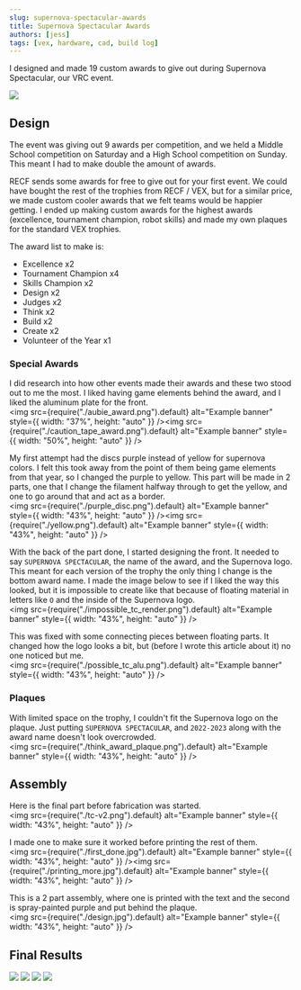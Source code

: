 ```yaml
---
slug: supernova-spectacular-awards
title: Supernova Spectacular Awards
authors: [jess]
tags: [vex, hardware, cad, build log]
---
```


I designed and made 19 custom awards to give out during Supernova Spectacular, our VRC event.  

![](excellence.JPG)

<!--truncate-->

## Design
The event was giving out 9 awards per competition, and we held a Middle School competition on Saturday and a High School competition on Sunday.  This meant I had to make double the amount of awards.  

RECF sends some awards for free to give out for your first event.  We could have bought the rest of the trophies from RECF / VEX, but for a similar price, we made custom cooler awards that we felt teams would be happier getting.  I ended up making custom awards for the highest awards (excellence, tournament champion, robot skills) and made my own plaques for the standard VEX trophies.  

The award list to make is:
- Excellence x2
- Tournament Champion x4
- Skills Champion x2
- Design x2
- Judges x2
- Think x2
- Build x2
- Create x2
- Volunteer of the Year x1

### Special Awards
I did research into how other events made their awards and these two stood out to me the most.  I liked having game elements behind the award, and I liked the aluminum plate for the front.  
<img
  src={require("./aubie_award.png").default}
  alt="Example banner"
  style={{ width: "37%", height: "auto" }}
/><img
  src={require("./caution_tape_award.png").default}
  alt="Example banner"
  style={{ width: "50%", height: "auto" }}
/>

My first attempt had the discs purple instead of yellow for supernova colors.  I felt this took away from the point of them being game elements from that year, so I changed the purple to yellow.  This part will be made in 2 parts, one that I change the filament halfway through to get the yellow, and one to go around that and act as a border.  
<img
  src={require("./purple_disc.png").default}
  alt="Example banner"
  style={{ width: "43%", height: "auto" }}
/><img
  src={require("./yellow.png").default}
  alt="Example banner"
  style={{ width: "43%", height: "auto" }}
/>

With the back of the part done, I started designing the front.  It needed to say `SUPERNOVA SPECTACULAR`, the name of the award, and the Supernova logo.  This meant for each version of the trophy the only thing I change is the bottom award name.  I made the image below to see if I liked the way this looked, but it is impossible to create like that because of floating material in letters like `O` and the inside of the Supernova logo.  
<img
  src={require("./impossible_tc_render.png").default}
  alt="Example banner"
  style={{ width: "43%", height: "auto" }}
/>

This was fixed with some connecting pieces between floating parts.  It changed how the logo looks a bit, but (before I wrote this article about it) no one noticed but me.  
<img
  src={require("./possible_tc_alu.png").default}
  alt="Example banner"
  style={{ width: "43%", height: "auto" }}
/>

### Plaques 
With limited space on the trophy, I couldn't fit the Supernova logo on the plaque.  Just putting `SUPERNOVA SPECTACULAR`, and `2022-2023` along with the award name doesn't look overcrowded.  
<img
  src={require("./think_award_plaque.png").default}
  alt="Example banner"
  style={{ width: "43%", height: "auto" }}
/>

## Assembly 

Here is the final part before fabrication was started.  
<img
  src={require("./tc-v2.png").default}
  alt="Example banner"
  style={{ width: "43%", height: "auto" }}
/>

I made one to make sure it worked before printing the rest of them.  
<img
  src={require("./first_done.jpg").default}
  alt="Example banner"
  style={{ width: "43%", height: "auto" }}
/><img
  src={require("./printing_more.jpg").default}
  alt="Example banner"
  style={{ width: "43%", height: "auto" }}
/>

This is a 2 part assembly, where one is printed with the text and the second is spray-painted purple and put behind the plaque.  
<img
  src={require("./design.jpg").default}
  alt="Example banner"
  style={{ width: "43%", height: "auto" }}
/>

## Final Results
![](final_all.JPG)
![](excellence.JPG)
![](tournament_champion.JPG)
![](double_tc.JPG)
